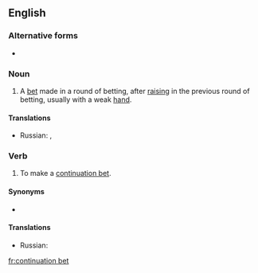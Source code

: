 ==English==

===Alternative forms===
* {{l|en|C-bet}} {{qualifier|slang}}

===Noun===
{{en-noun}}

# {{lb|en|poker}} A [[bet]] made in a round of betting, after [[raise#Verb|raising]] in the previous round of betting, usually with a weak [[hand#Noun|hand]].

====Translations====
{{trans-top}}
* Russian: {{t+|ru|контбет|m|sc=Cyrl}}, {{t+|ru|продолженная ставка|f|sc=Cyrl}}
{{trans-mid}}
{{trans-bottom}}

===Verb===
{{en-verb|continuation bets|continuation betting|continuation bet}}

# {{lb|en|poker}} To make a [[#Noun|continuation bet]].

====Synonyms====
* {{sense|to make such a bet}} {{l|en|continue}}

====Translations====
{{trans-top}}
* Russian: {{t+|ru|контбетить|impf}}
{{trans-mid}}
{{trans-bottom}}

[[fr:continuation bet]]
